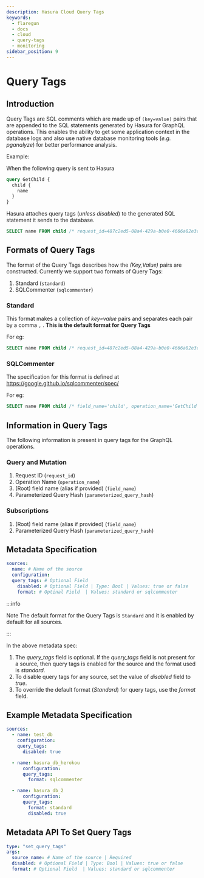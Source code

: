 ```yaml
---
description: Hasura Cloud Query Tags
keywords:
  - flaregun
  - docs
  - cloud
  - query-tags
  - monitoring
sidebar_position: 9
---
```


# Query Tags

## Introduction

Query Tags are SQL comments which are made up of `(key=value)` pairs that are appended to the SQL statements generated by Hasura for GraphQL operations. This enables the ability to get some application context in the database logs and also use native database monitoring tools (_e.g. pganalyze_) for better performance analysis.

Example:

When the following query is sent to Hasura

```graphql
query GetChild {
  child {
    name
  }
}
```

Hasura attaches query tags (_unless disabled_) to the generated SQL statement it sends to the database.

```sql
SELECT name FROM child /* request_id=487c2ed5-08a4-429a-b0e0-4666a82e3cc6, field_name=child, operation_name=GetChild */
```

## Formats of Query Tags

The format of the Query Tags describes how the <em>(Key,Value)</em> pairs are constructed. Currently we support two formats of Query Tags:

1.  Standard (`standard`)
2.  SQLCommenter (`sqlcommenter`)

### Standard

This format makes a collection of <em>key=value</em> pairs and separates each pair by a comma `,` . **This is the default format for Query Tags**

For eg:

```sql
SELECT name FROM child /* request_id=487c2ed5-08a4-429a-b0e0-4666a82e3cc6, field_name=child, parameterized_query_hash=b2a71ce23928ca7f0021f9060e5d590e9f9bb00f, operation_name=GetChild */
```

### SQLCommenter

The specification for this format is defined at <https://google.github.io/sqlcommenter/spec/>

For eg:

```sql
SELECT name FROM child /* field_name='child', operation_name='GetChild', parameterized_query_hash='b2a71ce23928ca7f0021f9060e5d590e9f9bb00f' ,  request_id='487c2ed5-08a4-429a-b0e0-4666a82e3cc6' */
```

## Information in Query Tags

The following information is present in query tags for the GraphQL operations.

### Query and Mutation

1.  Request ID (`request_id`)
2.  Operation Name (`operation_name`)
3.  (Root) field name (alias if provided) (`field_name`)
4.  Parameterized Query Hash (`parameterized_query_hash`)

### Subscriptions

1.  (Root) field name (alias if provided) (`field_name`)
2.  Parameterized Query Hash (`parameterized_query_hash`)

## Metadata Specification

```yaml
sources:
  name: # Name of the source
  configuration:
  query_tags: # Optional Field
    disabled: # Optional Field | Type: Bool | Values: true or false
    format: # Optinal Field  | Values: standard or sqlcommenter
```

:::info

Note The default format for the Query Tags is `Standard` and it is enabled by default for all sources.

:::

In the above metadata spec:

1.  The <em>query_tags</em> field is optional. If the <em>query_tags</em> field is not present for a source, then query tags is enabled for the source and the format used is <em>standard</em>.
2.  To disable query tags for any source, set the value of <em>disabled</em> field to <em>true</em>.
3.  To override the default format (<em>Standard</em>) for query tags, use the <em>format</em> field.

## Example Metadata Specification

```yaml
sources:
  - name: test_db
    configuration:
    query_tags:
      disabled: true

  - name: hasura_db_herokou
      configuration:
      query_tags:
        format: sqlcommenter

  - name: hasura_db_2
      configuration:
      query_tags:
        format: standard
        disabled: true
```

## Metadata API To Set Query Tags

```yaml
type: "set_query_tags"
args:
  source_name: # Name of the source | Required
  disabled: # Optional Field | Type: Bool | Values: true or false
  format: # Optional Field  | Values: standard or sqlcommenter
```
